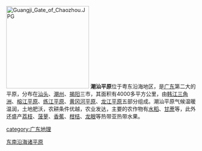 [[File:Guangji_Gate_of_Chaozhou.JPG|220px]]
'''潮汕平原'''位于粤东沿海地区，是[[广东|广东]]第二大的平原，分布在[[汕头|汕头]]、[[潮州|潮州]]、[[揭阳|揭阳]]三市，其面积有4000多平方公里，由[[韩江三角洲|韩江三角洲]]、[[榕江平原|榕江平原]]、[[练江平原|练江平原]]、[[黄冈河平原|黄冈河平原]]、[[龙江平原|龙江平原]]五部分组成。潮汕平原气候温暖温润，土地肥沃，农耕条件优越，农业发达，主要的农作物有[[水稻|水稻]]、[[甘蔗|甘蔗]]等，此外还盛产[[荔枝|荔枝]]、[[菠萝|菠萝]]、[[香蕉|香蕉]]、[[柑桔|柑桔]]、[[龙眼|龙眼]]等热带亚热带水果。

{{GD-stub}}

{{中国平原}}

[[Category:中国平原|东南沿海诸平原]]
[[category:广东地理|category:广东地理]]